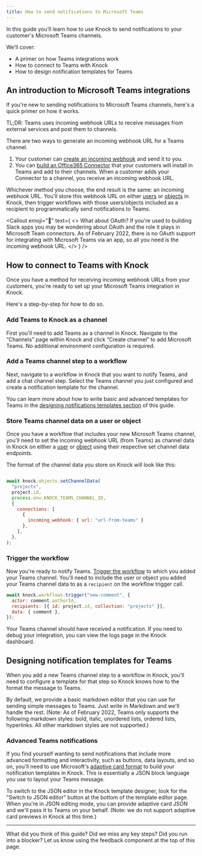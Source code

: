```yaml
---
title: How to send notifications to Microsoft Teams
---
```



In this guide you’ll learn how to use Knock to send notifications to your customer's Microsoft Teams channels.  

We’ll cover:

- A primer on how Teams integrations work
- How to connect to Teams with Knock
- How to design notification templates for Teams

## An introduction to Microsoft Teams integrations
If you're new to sending notifications to Microsoft Teams channels, here's a quick primer on how it works. 

TL;DR: Teams uses incoming webhook URLs to receive messages from external services and post them to channels. 

There are two ways to generate an incoming webhook URL for a Teams channel. 
1. Your customer can [create an incoming webhook](https://docs.microsoft.com/en-us/microsoftteams/platform/webhooks-and-connectors/how-to/add-incoming-webhook) and send it to you. 
2. You can [build an Office365 Connector](https://docs.microsoft.com/en-us/microsoftteams/platform/webhooks-and-connectors/how-to/connectors-creating) that your customers will install in Teams and add to their channels. When a customer adds your Connector to a channel, you receive an incoming webhook URL. 

Whichever method you choose, the end result is the same: an incoming webhook URL. You'll store this webhook URL on either [users](/reference#users) or [objects](/reference#objects) in Knock, then trigger workflows with those users/objects included as a recipient to programmatically send notifications to Teams. 

<Callout 
  emoji="🌠" 
  text={
    <>
      <span className="font-bold">What about OAuth?</span> If you're used to building Slack apps you may be wondering about OAuth and the role it plays in Microsoft Team connectors. As of February 2022, there is no OAuth support for integrating with Microsoft Teams via an app, so all you need is the incoming webhook URL.
    </>
  }
/>


## How to connect to Teams with Knock
Once you have a method for receiving incoming webhook URLs from your customers, you're ready to set up your Microsoft Teams integration in Knock. 

Here's a step-by-step for how to do so. 

### Add Teams to Knock as a channel
First you'll need to add Teams as a channel in Knock. Navigate to the “Channels” page within Knock and click “Create channel” to add Microsoft Teams. No additional environment configuration is required. 

### Add a Teams channel step to a workflow
Next, navigate to a workflow in Knock that you want to notify Teams, and add a chat channel step. Select the Teams channel you just configured and create a notification template for the channel. 

You can learn more about how to write basic and advanced templates for Teams in the [designing notifications templates section](/microsoft-teams#designing-notification-templates-for-teams) of this guide. 

### Store Teams channel data on a user or object
Once you have a workflow that includes your new Microsoft Teams channel, you'll need to set the incoming webhook URL (from Teams) as channel data in Knock on either a [user](/reference#set-user-channel-data) or [object](/reference#set-object-channel-data) using their respective set channel data endpoints.

The format of the channel data you store on Knock will look like this:
```javascript Storing Teams webhook on an object

await knock.objects.setChannelData(
  "projects",
  project.id,
  process.env.KNOCK_TEAMS_CHANNEL_ID,
  {
    connections: [
      {
        incoming_webhook: { url: "url-from-teams" }
      },
    ],
  },
);
```

### Trigger the workflow 
Now you're ready to notify Teams. [Trigger the workflow](/send-notifications/triggering-workflows) to which you added your Teams channel. You'll need to include the user or object you added your Teams channel data to as a `recipient` on the workflow trigger call. 

```javascript Trigger a workflow with an object recipient
await knock.workflows.trigger("new-comment", {
  actor: comment.authorId,
  recipients: [{ id: project.id, collection: "projects" }],
  data: { comment },
});
```

Your Teams channel should have received a notification. If you need to debug your integration, you can view the logs page in the Knock dashboard. 

## Designing notification templates for Teams
When you add a new Teams channel step to a workflow in Knock, you'll need to configure a template for that step so Knock knows how to the format the message to Teams. 

By default, we provide a basic markdown editor that you can use for sending simple messages to Teams. Just write in Markdown and we'll handle the rest. (Note: As of February 2022, Teams only supports the following markdown styles: bold, italic, unordered lists, ordered lists, hyperlinks. All other markdown styles are not supported.)

### Advanced Teams notifications
If you find yourself wanting to send notifications that include more advanced formatting and interactivity, such as buttons, data layouts, and so on, you'll need to use Microsoft's [adaptive card format](https://docs.microsoft.com/en-us/microsoftteams/platform/task-modules-and-cards/cards/cards-reference#adaptive-card) to build your notification templates in Knock. This is essentially a JSON block language you use to layout your Teams message. 

To switch to the JSON editor in the Knock template designer, look for the "Switch to JSON editor" button at the bottom of the template editor page. When you're in JSON editing mode, you can provide adaptive card JSON and we'll pass it to Teams on your behalf. (Note: we do not support adaptive card previews in Knock at this time.)

---

What did you think of this guide? Did we miss any key steps? Did you run into a blocker? Let us know using the feedback component at the top of this page.